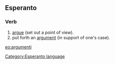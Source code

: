 ==Esperanto==
===Verb===
# [[argue]] (set out a point of view).
# put forth an [[argument]] (in support of one's case).

[[eo:argumenti]]
[[Category:Esperanto language]]